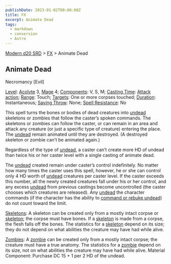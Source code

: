 ```yaml
---
publishDate: 2023-01-02T00:00:00Z
title: FX
excerpt: Animate Dead
tags:
  - markdown
  - conversion
  - Astro
---
```


[Modern d20 SRD](/#modernD20) > [FX](modern-d20-srd-fx-index) > Animate Dead

## Animate Dead

Necromancy [Evil]

[Level](modern-d20-srd-fx-level): [Acolyte](modern-d20-srd-classes-advanced-acolyte) 3, [Mage](modern-d20-srd-classes-advanced-mage) 4;
[Components](modern-d20-srd-fx-components): V, S, M; [Casting Time](modern-d20-srd-fx-casting-time): [Attack action](modern-d20-srd-combat-attack-actions); [Range](modern-d20-srd-fx-range): Touch;
[Targets](modern-d20-srd-fx-target): One or more corpses touched;
[Duration](modern-d20-srd-fx-duration): Instantaneous; [Saving Throw](modern-d20-srd-basics-saving-throws): None; [Spell Resistance](modern-d20-srd-special-abilities-spell-resistance): No

This spell turns the bones or bodies of dead creatures into
[undead](modern-d20-srd-creature-types-undead) skeletons or zombies that
follow the caster’s spoken commands. The skeletons or zombies can follow the
caster, or can remain in an area and attack any creature (or just a specific
type of creature) entering the place. The [undead](modern-d20-srd-creature-types-undead) remain animated until they are destroyed. (A destroyed skeleton
or zombie can’t be animated again.)

Regardless of the type of [undead](modern-d20-srd-creature-types-undead), a
caster can’t create more HD of undead than twice his or her caster level with
a single casting of animate dead.

The [undead](modern-d20-srd-creature-types-undead) created remain under
caster’s control indefinitely. No matter how many times the caster uses this
spell, however, he or she can control only 4 HD worth of
[undead](modern-d20-srd-creature-types-undead) creatures per caster level. If
the caster exceeds this number, all the newly created creatures fall under his
or her control, and any excess [undead](modern-d20-srd-creature-types-undead)
from previous castings become uncontrolled (the caster chooses which creatures
are released). Any [undead](modern-d20-srd-creature-types-undead) the
character commands (if the character has the ability to [command or rebuke undead](modern-d20-srd-classes-advanced-acolyte)) do not count toward the
limit.

[Skeletons](modern-d20-srd-creatures-skeleton-template): A skeleton can be
created only from a mostly intact corpse or [skeleton](modern-d20-srd-creatures-skeleton-template); the corpse must have bones. If a
[skeleton](modern-d20-srd-creatures-skeleton-template) is made from a corpse,
the flesh falls off the bones. The statistics for a [skeleton](modern-d20-srd-creatures-skeleton-template) depend on its size; they do not depend on what
abilities the creature may have had while alive.

[Zombies](modern-d20-srd-creatures-zombie-template): A
[zombie](modern-d20-srd-creatures-zombie-template) can be created only from a
mostly intact corpse; the creature must have a true anatomy. The statistics
for a [zombie](modern-d20-srd-creatures-zombie-template) depend on its size,
not on what abilities the creature may have had while alive. Material
Component: Purchase DC 15 + 1 per 2 HD of the undead.

